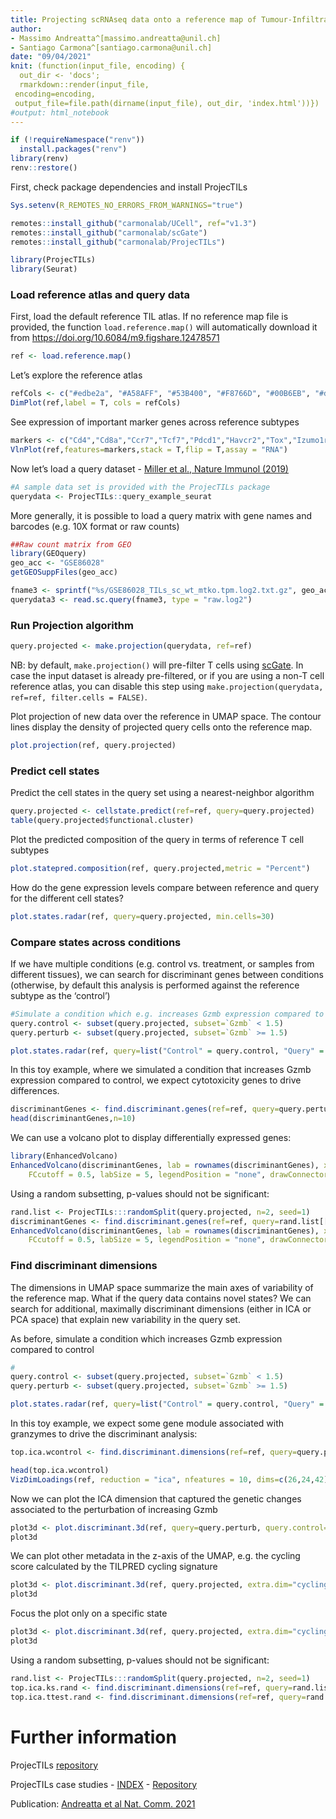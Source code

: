 ```yaml
---
title: Projecting scRNAseq data onto a reference map of Tumour-Infiltrating Lymphocytes
author: 
- Massimo Andreatta^[massimo.andreatta@unil.ch]
- Santiago Carmona^[santiago.carmona@unil.ch]
date: "09/04/2021"
knit: (function(input_file, encoding) {
  out_dir <- 'docs';
  rmarkdown::render(input_file,
 encoding=encoding,
 output_file=file.path(dirname(input_file), out_dir, 'index.html'))})
#output: html_notebook
---
```


```r
if (!requireNamespace("renv")) 
  install.packages("renv")
library(renv)
renv::restore()
```

First, check package dependencies and install ProjecTILs

```r
Sys.setenv(R_REMOTES_NO_ERRORS_FROM_WARNINGS="true")

remotes::install_github("carmonalab/UCell", ref="v1.3")
remotes::install_github("carmonalab/scGate")
remotes::install_github("carmonalab/ProjecTILs")

library(ProjecTILs)
library(Seurat)
```

### Load reference atlas and query data

First, load the default reference TIL atlas.
If no reference map file is provided, the function `load.reference.map()` will automatically download it from  [https://doi.org/10.6084/m9.figshare.12478571](https://doi.org/10.6084/m9.figshare.12478571)
```r
ref <- load.reference.map()
```

Let's explore the reference atlas
```r
refCols <- c("#edbe2a", "#A58AFF", "#53B400", "#F8766D", "#00B6EB", "#d1cfcc", "#FF0000", "#87f6a5", "#e812dd")
DimPlot(ref,label = T, cols = refCols)
```

See expression of important marker genes across reference subtypes
```r
markers <- c("Cd4","Cd8a","Ccr7","Tcf7","Pdcd1","Havcr2","Tox","Izumo1r","Cxcr6","Xcl1","Gzmb","Gzmk","Ifng","Foxp3")
VlnPlot(ref,features=markers,stack = T,flip = T,assay = "RNA")
```


Now let's load a query dataset - [Miller et al., Nature Immunol (2019)](https://pubmed.ncbi.nlm.nih.gov/30778252/)
```r
#A sample data set is provided with the ProjecTILs package
querydata <- ProjecTILs::query_example_seurat
```

More generally, it is possible to load a query matrix with gene names and barcodes (e.g. 10X format or raw counts)
```r
##Raw count matrix from GEO
library(GEOquery)
geo_acc <- "GSE86028"
getGEOSuppFiles(geo_acc)

fname3 <- sprintf("%s/GSE86028_TILs_sc_wt_mtko.tpm.log2.txt.gz", geo_acc)
querydata3 <- read.sc.query(fname3, type = "raw.log2")
```

### Run Projection algorithm
```r
query.projected <- make.projection(querydata, ref=ref)
```

NB: by default, `make.projection()` will pre-filter T cells using [scGate](https://github.com/carmonalab/scgate). In case the input dataset is already pre-filtered, or if you are using a non-T cell reference atlas, you can disable this step using `make.projection(querydata, ref=ref, filter.cells = FALSE)`.

Plot projection of new data over the reference in UMAP space. The contour lines display the density of projected query cells onto the reference map.
```r
plot.projection(ref, query.projected)
```

### Predict cell states

Predict the cell states in the query set using a nearest-neighbor algorithm
```r
query.projected <- cellstate.predict(ref=ref, query=query.projected)
table(query.projected$functional.cluster)
```

Plot the predicted composition of the query in terms of reference T cell subtypes
```r
plot.statepred.composition(ref, query.projected,metric = "Percent")
```

How do the gene expression levels compare between reference and query for the different cell states?
```r
plot.states.radar(ref, query=query.projected, min.cells=30)
```

### Compare states across conditions

If we have multiple conditions (e.g. control vs. treatment, or samples from different tissues), we can search for discriminant genes between conditions (otherwise, by default this analysis is performed against the reference subtype as the 'control')
```r
#Simulate a condition which e.g. increases Gzmb expression compared to control
query.control <- subset(query.projected, subset=`Gzmb` < 1.5)
query.perturb <- subset(query.projected, subset=`Gzmb` >= 1.5)

plot.states.radar(ref, query=list("Control" = query.control, "Query" = query.perturb))
```

In this toy example, where we simulated a condition that increases Gzmb expression compared to control, we expect cytotoxicity genes to drive differences.
```r
discriminantGenes <- find.discriminant.genes(ref=ref, query=query.perturb, query.control=query.control, state="CD8_Tex")
head(discriminantGenes,n=10)
```


We can use a volcano plot to display differentially expressed genes:
```r
library(EnhancedVolcano)
EnhancedVolcano(discriminantGenes, lab = rownames(discriminantGenes), x = "avg_log2FC", y = "p_val", pCutoff = 1e-09, 
    FCcutoff = 0.5, labSize = 5, legendPosition = "none", drawConnectors = F, title = "Gzmb_high vs. Gzmb_low (Tex)")
```

Using a random subsetting, p-values should not be significant:
```r
rand.list <- ProjecTILs:::randomSplit(query.projected, n=2, seed=1)
discriminantGenes <- find.discriminant.genes(ref=ref, query=rand.list[[1]], query.control=rand.list[[2]], state="CD8_Tex")
EnhancedVolcano(discriminantGenes, lab = rownames(discriminantGenes), x = "avg_log2FC", y = "p_val", pCutoff = 1e-09, 
    FCcutoff = 0.5, labSize = 5, legendPosition = "none", drawConnectors = F, title = "Random split (Tex)")
```


### Find discriminant dimensions

The dimensions in UMAP space summarize the main axes of variability of the reference map. What if the query data contains novel states? We can search for additional, maximally discriminant dimensions (either in ICA or PCA space) that explain new variability in the query set.

As before, simulate a condition which increases Gzmb expression compared to control
```r
#
query.control <- subset(query.projected, subset=`Gzmb` < 1.5)
query.perturb <- subset(query.projected, subset=`Gzmb` >= 1.5)

plot.states.radar(ref, query=list("Control" = query.control, "Query" = query.perturb))
```

In this toy example, we expect some gene module associated with granzymes to drive the discriminant analysis:
```r
top.ica.wcontrol <- find.discriminant.dimensions(ref=ref, query=query.perturb, query.control=query.control)
```

```r
head(top.ica.wcontrol)
VizDimLoadings(ref, reduction = "ica", nfeatures = 10, dims=c(26,24,42), ncol=3)
```

Now we can plot the ICA dimension that captured the genetic changes associated to the perturbation of increasing Gzmb
```r
plot3d <- plot.discriminant.3d(ref, query=query.perturb, query.control=query.control, extra.dim="ICA_26")
plot3d
```

We can plot other metadata in the z-axis of the UMAP, e.g. the cycling score calculated by the TILPRED cycling signature 
```r
plot3d <- plot.discriminant.3d(ref, query.projected, extra.dim="cycling.score")
plot3d
```

Focus the plot only on a specific state
```r
plot3d <- plot.discriminant.3d(ref, query.projected, extra.dim="cycling.score", query.state="CD8_Tex")
plot3d
```

Using a random subsetting, p-values should not be significant:
```r
rand.list <- ProjecTILs:::randomSplit(query.projected, n=2, seed=1)
top.ica.ks.rand <- find.discriminant.dimensions(ref=ref, query=rand.list[[1]], query.control=rand.list[[2]], reduction="ica")
top.ica.ttest.rand <- find.discriminant.dimensions(ref=ref, query=rand.list[[1]], query.control=rand.list[[2]], reduction="ica", test = "t-test")
```

# Further information

ProjecTILs [repository](https://github.com/carmonalab/ProjecTILs)

ProjecTILs case studies - [INDEX](https://carmonalab.github.io/ProjecTILs_CaseStudies/) - [Repository](https://github.com/carmonalab/ProjecTILs_CaseStudies)

Publication: [Andreatta et al Nat. Comm. 2021](http://dx.doi.org/10.1038/s41467-021-23324-4)




